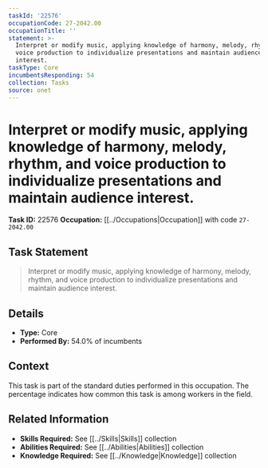 ```yaml
---
taskId: '22576'
occupationCode: 27-2042.00
occupationTitle: ''
statement: >-
  Interpret or modify music, applying knowledge of harmony, melody, rhythm, and
  voice production to individualize presentations and maintain audience
  interest.
taskType: Core
incumbentsResponding: 54
collection: Tasks
source: onet
---
```

# Interpret or modify music, applying knowledge of harmony, melody, rhythm, and voice production to individualize presentations and maintain audience interest.

**Task ID:** 22576
**Occupation:** [[../Occupations|Occupation]] with code `27-2042.00`

## Task Statement

> Interpret or modify music, applying knowledge of harmony, melody, rhythm, and voice production to individualize presentations and maintain audience interest.

## Details

- **Type:** Core
- **Performed By:** 54.0% of incumbents

## Context

This task is part of the standard duties performed in this occupation. The percentage indicates how common this task is among workers in the field.

## Related Information

- **Skills Required:** See [[../Skills|Skills]] collection
- **Abilities Required:** See [[../Abilities|Abilities]] collection
- **Knowledge Required:** See [[../Knowledge|Knowledge]] collection
